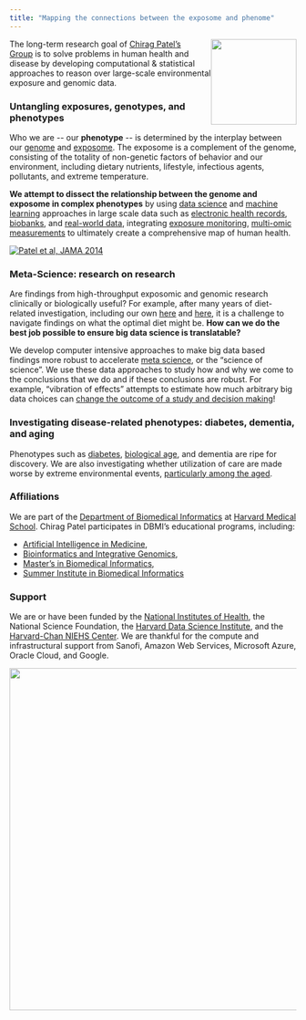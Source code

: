 ```yaml
---
title: "Mapping the connections between the exposome and phenome"
---
```


![](img/logo.png){style="float: right;" fig-alt="dots logo that says \"Data Science of Exposome\"" fig-align="right" width="150"}

The long-term research goal of [Chirag Patel's Group](https://dbmi.hms.harvard.edu/people/chirag-patel) is to solve problems in human health and disease by developing computational & statistical approaches to reason over large-scale environmental exposure and genomic data.

### Untangling exposures, genotypes, and phenotypes

Who we are \-- our **phenotype** \-- is determined by the interplay between our [genome](https://en.wikipedia.org/wiki/Human_genome) and [exposome](http://en.wikipedia.org/wiki/Exposome "https://www.cdc.gov/niosh/topics/exposome/default.html").  The exposome is a complement of the genome, consisting of the totality of non-genetic factors of behavior and our environment, including dietary nutrients, lifestyle, infectious agents, pollutants, and extreme temperature.

**We attempt to dissect the relationship between the genome and exposome in complex phenotypes** by using [data science](https://www.annualreviews.org/doi/10.1146/annurev-publhealth-082516-012737) and [machine learning](https://www.multidimensionality-of-aging.net) approaches in large scale data such as [electronic health records](http://apps.chiragjpgroup.org/catch/), [biobanks](https://doi.org/10.1093/ije/dyac216), and [real-world data](https://diabetesjournals.org/care/article/46/7/1316/151548), integrating [exposure monitoring](https://pubs.acs.org/doi/abs/10.1021/acs.est.8b01467), [multi-omic measurements](https://ehp.niehs.nih.gov/doi/10.1289/EHP8327) to ultimately create a comprehensive map of human health.

[![Patel et al, JAMA 2014](img/corr_globes.jpg){fig-align="center"}](https://jamanetwork.com/journals/jama/article-abstract/1877218)

### Meta-Science: research on research

Are findings from high-throughput exposomic and genomic research clinically or biologically useful? For example, after many years of diet-related investigation, including our own [here](https://www.ahajournals.org/doi/full/10.1161/circulationaha.112.114058) and [here](https://www.acpjournals.org/doi/full/10.7326/M19-1621?rfr_dat=cr_pub++0pubmed&url_ver=Z39.88-2003&rfr_id=ori%3Arid%3Acrossref.org), it is a challenge to navigate findings on what the optimal diet might be. **How can we do the best job possible to ensure big data science is translatable?**

We develop computer intensive approaches to make big data based findings more robust to accelerate [meta science](https://en.wikipedia.org/wiki/Metascience), or the "science of science". We use these data approaches to study how and why we come to the conclusions that we do and if these conclusions are robust. For example, "vibration of effects" attempts to estimate how much arbitrary big data choices can [change the outcome of a study and decision making](https://www.chiragjpgroup.org/voe/)! 

### Investigating disease-related phenotypes: diabetes, dementia, and aging

Phenotypes such as [diabetes](https://journals.plos.org/plosone/article?id=10.1371/journal.pone.0010746), [biological age](https://www.nature.com/articles/s41467-022-29525-9), and dementia are ripe for discovery. We are also investigating whether utilization of care are made worse by extreme environmental events, [particularly among the aged](https://reporter.nih.gov/project-details/10448053).

### Affiliations

We are part of the [Department of Biomedical Informatics](http://dbmi.med.harvard.edu/) at [Harvard Medical School](http://hms.harvard.edu/). Chirag Patel participates in DBMI's educational programs, including:

-   [Artificial Intelligence in Medicine](https://dbmi.hms.harvard.edu/education/phd-program/aim-phd-track),
-   [Bioinformatics and Integrative Genomics](https://bigphd.hms.harvard.edu),
-   [Master's in Biomedical Informatics,](https://dbmi.hms.harvard.edu/education/masters-program)
-   [Summer Institute in Biomedical Informatics](https://dbmi.hms.harvard.edu/education/sibmi)

### Support

We are or have been funded by the [National Institutes of Health](https://reporter.nih.gov/PISearch/9643320), the National Science Foundation, the [Harvard Data Science Institute](https://datascience.harvard.edu), and the [Harvard-Chan NIEHS Center](https://www.hsph.harvard.edu/niehs/). We are thankful for the compute and infrastructural support from Sanofi, Amazon Web Services, Microsoft Azure, Oracle Cloud, and Google.

::: {layout-ncol="1"}
![](img/Blavatnikbioinformatics.png){width="600"}
:::

### 
